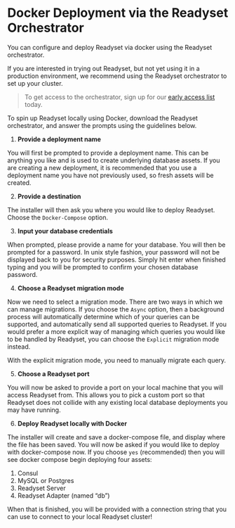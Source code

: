 # Docker Deployment via the Readyset Orchestrator 

You can configure and deploy Readyset via docker using the Readyset orchestrator.

If you are interested in trying out Readyset, but not yet using it in a production environment, we recommend using the Readyset orchestrator to set up your cluster. 

> To get access to the orchestrator, sign up for our [early access list](https://readysettech.typeform.com/to/ig8uZ4DS) today.

To spin up Readyset locally using Docker, download the Readyset orchestrator, and answer the prompts using the guidelines below. 

1. **Provide a deployment name**

You will first be prompted to provide a deployment name. This can be anything you like and is used to create underlying database assets. If you are creating a new deployment, it is recommended that you use a deployment name you have not previously used, so fresh assets will be created.

2. **Provide a destination**

The installer will then ask you where you would like to deploy Readyset. Choose the `Docker-Compose` option.

3. **Input your database credentials**

When prompted, please provide a name for your database. You will then be prompted for a password. In unix style fashion, your password will not be displayed back to you for security purposes. Simply hit enter when finished typing and you will be prompted to confirm your chosen database password.

4. **Choose a Readyset migration mode**

Now we need to select a migration mode. There are two ways in which we can manage migrations. If you choose the `Async` option, then a background process will automatically determine which of your queries can be supported, and automatically send all supported queries to Readyset. If you would prefer a more explicit way of managing which queries you would like to be handled by Readyset, you can choose the `Explicit` migration mode instead.

With the explicit migration mode, you need to manually migrate each query. 

5. **Choose a Readyset port** 

You will now be asked to provide a port on your local machine that you will access Readyset from. This allows you to pick a custom port so that Readyset does not collide with any existing local database deployments you may have running.

6. **Deploy Readyset locally with Docker**

The installer will create and save a docker-compose file, and display where the file has been saved. You will now be asked if you would like to deploy with docker-compose now. If you choose `yes` (recommended) then you will see docker compose begin deploying four assets:
1. Consul
2. MySQL or Postgres
3. Readyset Server
4. Readyset Adapter (named “db”)

When that is finished, you will be provided with a connection string that you can use to connect to your local Readyset cluster!

